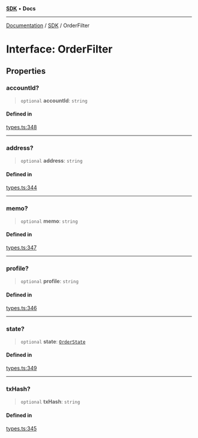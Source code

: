 [**SDK**](../index.mdx) • **Docs**

***

[Documentation](../../index.mdx) / [SDK](../README.mdx) / OrderFilter

# Interface: OrderFilter

## Properties

### accountId?

> `optional` **accountId**: `string`

#### Defined in

[types.ts:348](https://github.com/monerium/js-monorepo/blob/1f07b3662d18c631941e215c70068d205e95c304/packages/sdk/src/types.ts#L348)

***

### address?

> `optional` **address**: `string`

#### Defined in

[types.ts:344](https://github.com/monerium/js-monorepo/blob/1f07b3662d18c631941e215c70068d205e95c304/packages/sdk/src/types.ts#L344)

***

### memo?

> `optional` **memo**: `string`

#### Defined in

[types.ts:347](https://github.com/monerium/js-monorepo/blob/1f07b3662d18c631941e215c70068d205e95c304/packages/sdk/src/types.ts#L347)

***

### profile?

> `optional` **profile**: `string`

#### Defined in

[types.ts:346](https://github.com/monerium/js-monorepo/blob/1f07b3662d18c631941e215c70068d205e95c304/packages/sdk/src/types.ts#L346)

***

### state?

> `optional` **state**: [`OrderState`](../enumerations/OrderState.mdx)

#### Defined in

[types.ts:349](https://github.com/monerium/js-monorepo/blob/1f07b3662d18c631941e215c70068d205e95c304/packages/sdk/src/types.ts#L349)

***

### txHash?

> `optional` **txHash**: `string`

#### Defined in

[types.ts:345](https://github.com/monerium/js-monorepo/blob/1f07b3662d18c631941e215c70068d205e95c304/packages/sdk/src/types.ts#L345)

